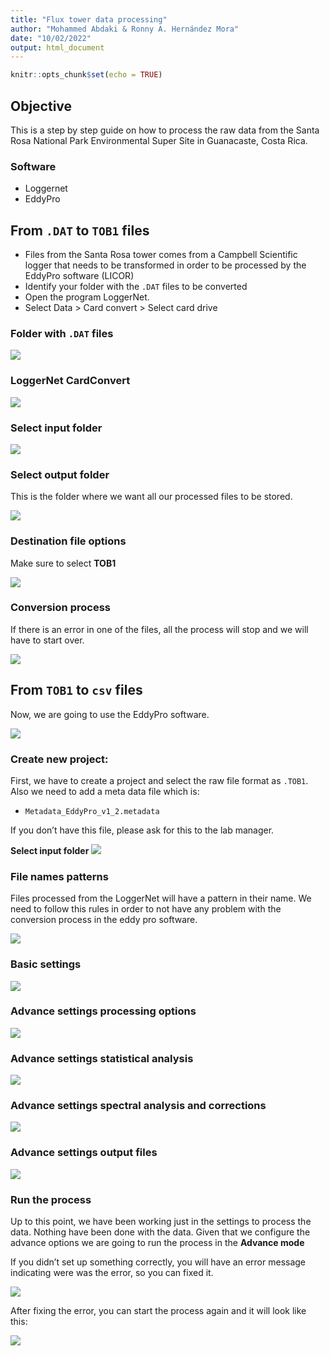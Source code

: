 ```yaml
---
title: "Flux tower data processing"
author: "Mohammed Abdaki & Ronny A. Hernández Mora"
date: "10/02/2022"
output: html_document
---
```


```r
knitr::opts_chunk$set(echo = TRUE)
```

## Objective

This is a step by step guide on how to process the raw data from the Santa Rosa 
National Park Environmental Super Site in Guanacaste, Costa Rica. 

### Software

 - Loggernet
 - EddyPro
 
## From `.DAT` to `TOB1` files

 - Files from the Santa Rosa tower comes from a Campbell Scientific logger that
 needs to be transformed in order to be processed by the EddyPro software (LICOR)
 - Identify your folder with the `.DAT` files to be converted
 - Open the program LoggerNet.
 - Select Data > Card convert > Select card drive
 
### Folder with `.DAT` files

![](img/01-dat_files.png)

### LoggerNet CardConvert

![](img/02-card_convert.png)

### Select input folder

![](img/03-input_folder.png)

### Select output folder

This is the folder where we want all our processed files to be stored. 

![](img/04-select_output_folder.png)

### Destination file options

Make sure to select **TOB1**

![](img/05-destination_file_options.png)

### Conversion process

If there is an error in one of the files, all the process will stop and we will
have to start over.

![](img/06-conversion_process.png)

## From `TOB1` to `csv` files

Now, we are going to use the EddyPro software. 

![](img/07-eddypro.png)

### Create new project:

First, we have to create a project and select the raw file format as `.TOB1`.
Also we need to add a meta data file which is: 

 - `Metadata_EddyPro_v1_2.metadata`

If you don't have this file, please ask for this to the lab manager.

**Select input folder**
![](img/08-eddypro_metadata.png)

### File names patterns

Files processed from the LoggerNet will have a pattern in their name. We need to
follow this rules in order to not have any problem with the conversion process
in the eddy pro software.

![](img/09-files_names_pattern.png)

### Basic settings

![](img/10-basic_settings.png)

### Advance settings processing options

![](img/11-advance_settings.png)

### Advance settings statistical analysis

![](img/12-advanced_settings.png)

### Advance settings spectral analysis and corrections

![](img/13-advanced_settings.png)

### Advance settings output files

![](img/14-advanced_settings.png)

### Run the process

Up to this point, we have been working just in the settings to process the data.
Nothing have been done with the data. Given that we configure the advance options
we are going to run the process in the **Advance mode**

If you didn't set up something correctly, you will have an error message indicating
were was the error, so you can fixed it.

![](img/15-name_pattern_error.png)

After fixing the error, you can start the process again and it will look like
this:

![](img/16-advanced_mode_running.png)



















